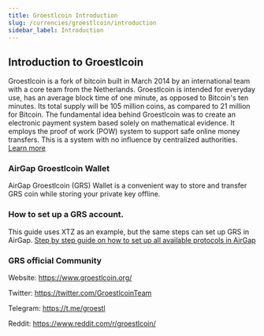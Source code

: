 ```yaml
---
title: Groestlcoin Introduction
slug: /currencies/groestlcoin/introduction
sidebar_label: Introduction
---
```


## Introduction to Groestlcoin

Groestlcoin is a fork of bitcoin built in March 2014 by an international team with a core team from the Netherlands.
Groestlcoin is intended for everyday use, has an average block time of one minute, as opposed to Bitcoin's ten minutes. Its total supply will be 105 million coins, as compared to 21 million for Bitcoin. The fundamental idea behind Groestlcoin was to create an electronic payment system based solely on mathematical evidence. It employs the proof of work (POW) system to support safe online money transfers. This is a system with no influence by centralized authorities. [Learn more](https://www.groestlcoin.org/)

### AirGap Groestlcoin Wallet

AirGap Groestlcoin (GRS) Wallet is a convenient way to store and transfer GRS coin while storing your private key offline.

### How to set up a GRS account.

This guide uses XTZ as an example, but the same steps can set up GRS in AirGap. [Step by step guide on how to set up all available protocols in AirGap](https://medium.com/airgap-it/airgap-the-step-by-step-guide-c4c3d3fe9a05)

### GRS official Community

Website: https://www.groestlcoin.org/

Twitter: https://twitter.com/GroestlcoinTeam

Telegram: https://t.me/groestl

Reddit: https://www.reddit.com/r/groestlcoin/
